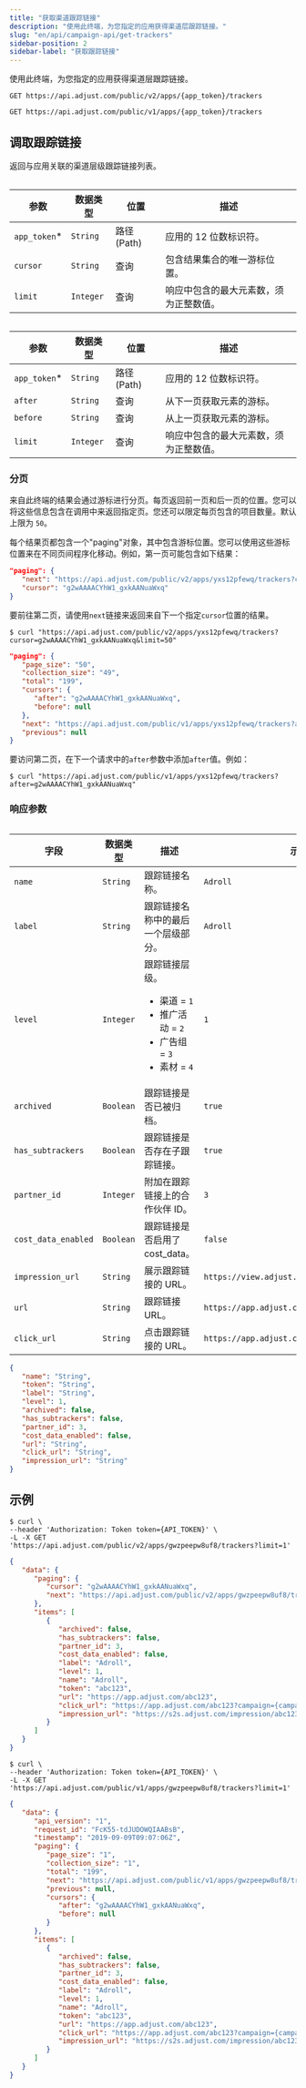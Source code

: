 ```yaml
---
title: "获取渠道跟踪链接"
description: "使用此终端，为您指定的应用获得渠道层跟踪链接。"
slug: "en/api/campaign-api/get-trackers"
sidebar-position: 2
sidebar-label: "获取跟踪链接"
---
```

使用此终端，为您指定的应用获得渠道层跟踪链接。
<apiversion version="v2"> 

```http
GET https://api.adjust.com/public/v2/apps/{app_token}/trackers
```

</ApiVersion> <apiversion version="v1"> 

```http
GET https://api.adjust.com/public/v1/apps/{app_token}/trackers
```

</ApiVersion> 

调取跟踪链接
------

返回与应用关联的渠道层级跟踪链接列表。
<apiversion version="v2"> <table> 

|       参数       |   数据类型    |      位置       |         描述          |
|----------------|-----------|---------------|---------------------|
| `app_token`\* | `String`  | 路径 \(Path\) | 应用的 12 位数标识符。       |
| `cursor`       | `String`  | 查询            | 包含结果集合的唯一游标位置。      |
| `limit`        | `Integer` | 查询            | 响应中包含的最大元素数，须为正整数值。 |

</Table> </ApiVersion> <apiversion version="v1"> <table> 

|       参数       |   数据类型    |      位置       |         描述          |
|----------------|-----------|---------------|---------------------|
| `app_token`\* | `String`  | 路径 \(Path\) | 应用的 12 位数标识符。       |
| `after`        | `String`  | 查询            | 从下一页获取元素的游标。        |
| `before`       | `String`  | 查询            | 从上一页获取元素的游标。        |
| `limit`        | `Integer` | 查询            | 响应中包含的最大元素数，须为正整数值。 |

</Table> </ApiVersion> 

### 分页

来自此终端的结果会通过游标进行分页。每页返回前一页和后一页的位置。您可以将这些信息包含在调用中来返回指定页。您还可以限定每页包含的项目数量。默认上限为 `50`。

每个结果页都包含一个"paging"对象，其中包含游标位置。您可以使用这些游标位置来在不同页间程序化移动。例如，第一页可能包含如下结果：
<apiversion version="v2"> 

```json
"paging": {
   "next": "https://api.adjust.com/public/v2/apps/yxs12pfewq/trackers?cursor=g2wAAAACYhW1_gxkAANuaWxq&limit=50",
   "cursor": "g2wAAAACYhW1_gxkAANuaWxq"
}
```

要前往第二页，请使用`next`链接来返回来自下一个指定`cursor`位置的结果。

```console
$ curl "https://api.adjust.com/public/v2/apps/yxs12pfewq/trackers?cursor=g2wAAAACYhW1_gxkAANuaWxq&limit=50"
```

</ApiVersion> <apiversion version="v1"> 

```json
"paging": {
   "page_size": "50",
   "collection_size": "49",
   "total": "199",
   "cursors": {
      "after": "g2wAAAACYhW1_gxkAANuaWxq",
      "before": null
   },
   "next": "https://api.adjust.com/public/v1/apps/yxs12pfewq/trackers?after=g2wAAAACYhW1_gxkAANuaWxq&limit=50",
   "previous": null
}
```

要访问第二页，在下一个请求中的`after`参数中添加`after`值。例如：

```console
$ curl "https://api.adjust.com/public/v1/apps/yxs12pfewq/trackers?after=g2wAAAACYhW1_gxkAANuaWxq"
```

</ApiVersion> 

### 响应参数

<table search> 

|         字段          |   数据类型    |                                            描述                                            |                     示例                      |
|---------------------|-----------|------------------------------------------------------------------------------------------|---------------------------------------------|
| `name`              | `String`  | 跟踪链接名称。                                                                                  | `Adroll`                                    |
| `label`             | `String`  | 跟踪链接名称中的最后一个层级部分。                                                                        | `Adroll`                                    |
| `level`             | `Integer` | 跟踪链接层级。 <ul><li>渠道 = `1`</li><li>推广活动 = `2`</li><li>广告组 = `3`</li><li>素材 = `4`</li></ul> | `1`                                         |
| `archived`          | `Boolean` | 跟踪链接是否已被归档。                                                                              | `true`                                      |
| `has_subtrackers`   | `Boolean` | 跟踪链接是否存在子跟踪链接。                                                                           | `true`                                      |
| `partner_id`        | `Integer` | 附加在跟踪链接上的合作伙伴 ID。                                                                        | `3`                                         |
| `cost_data_enabled` | `Boolean` | 跟踪链接是否启用了cost\_data。                                                                    | `false`                                     |
| `impression_url`    | `String`  | 展示跟踪链接的 URL。                                                                             | `https://view.adjust.com/impression/abc123` |
| `url`               | `String`  | 跟踪链接 URL。                                                                                | `https://app.adjust.com/abc123`             |
| `click_url`         | `String`  | 点击跟踪链接的 URL。                                                                             | `https://app.adjust.com/abc123`             |

</Table> 

```json
{
   "name": "String",
   "token": "String",
   "label": "String",
   "level": 1,
   "archived": false,
   "has_subtrackers": false,
   "partner_id": 3,
   "cost_data_enabled": false,
   "url": "String",
   "click_url": "String",
   "impression_url": "String"
}
```

示例
---

<apiversion version="v2"> 

```console
$ curl \
--header 'Authorization: Token token={API_TOKEN}' \
-L -X GET 'https://api.adjust.com/public/v2/apps/gwzpeepw8uf8/trackers?limit=1'
```

```json
{
   "data": {
      "paging": {
         "cursor": "g2wAAAACYhW1_gxkAANuaWxq",
         "next": "https://api.adjust.com/public/v2/apps/gwzpeepw8uf8/trackers?after=g2wAAAACYhW1_gxkAANuaWxq&limit=1"
      },
      "items": [
         {
            "archived": false,
            "has_subtrackers": false,
            "partner_id": 3,
            "cost_data_enabled": false,
            "label": "Adroll",
            "level": 1,
            "name": "Adroll",
            "token": "abc123",
            "url": "https://app.adjust.com/abc123",
            "click_url": "https://app.adjust.com/abc123?campaign={campaign_name}&idfa={idfa}&deeplink=http%3A%2F%2Fa.b%2Fc%3Fd%3D1%26e%3D%%MACROS%%",
            "impression_url": "https://s2s.adjust.com/impression/abc123?campaign={campaign_name}&idfa={idfa}&s2s=1"
         }
      ]
   }
}
```

</ApiVersion> <apiversion version="v1"> 

```console
$ curl \
--header 'Authorization: Token token={API_TOKEN}' \
-L -X GET 'https://api.adjust.com/public/v1/apps/gwzpeepw8uf8/trackers?limit=1'
```

```json
{
   "data": {
      "api_version": "1",
      "request_id": "FcK55-tdJUDOWQIAABsB",
      "timestamp": "2019-09-09T09:07:06Z",
      "paging": {
         "page_size": "1",
         "collection_size": "1",
         "total": "199",
         "next": "https://api.adjust.com/public/v1/apps/gwzpeepw8uf8/trackers?after=g2wAAAACYhW1_gxkAANuaWxq&limit=1",
         "previous": null,
         "cursors": {
            "after": "g2wAAAACYhW1_gxkAANuaWxq",
            "before": null
         }
      },
      "items": [
         {
            "archived": false,
            "has_subtrackers": false,
            "partner_id": 3,
            "cost_data_enabled": false,
            "label": "Adroll",
            "level": 1,
            "name": "Adroll",
            "token": "abc123",
            "url": "https://app.adjust.com/abc123",
            "click_url": "https://app.adjust.com/abc123?campaign={campaign_name}&idfa={idfa}&deeplink=http%3A%2F%2Fa.b%2Fc%3Fd%3D1%26e%3D%%MACROS%%",
            "impression_url": "https://s2s.adjust.com/impression/abc123?campaign={campaign_name}&idfa={idfa}&s2s=1"
         }
      ]
   }
}
```

</ApiVersion>


